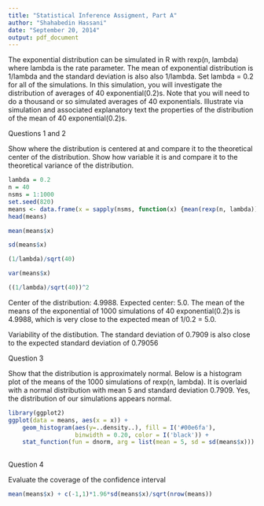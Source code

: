 ```yaml
---
title: "Statistical Inference Assigment, Part A"
author: "Shahabedin Hassani"
date: "September 20, 2014"
output: pdf_document
---
```


The exponential distribution can be simulated in R with rexp(n, lambda) where lambda is the rate parameter. The mean of exponential distribution is 1/lambda and the standard deviation is also also 1/lambda. Set lambda = 0.2 for all of the simulations. In this simulation, you will investigate the distribution of averages of 40 exponential(0.2)s. Note that you will need to do a thousand or so simulated averages of 40 exponentials.
Illustrate via simulation and associated explanatory text the properties of the distribution of the mean of 40 exponential(0.2)s. 

##################### Questions 1 and 2
Show where the distribution is centered at and compare it to the theoretical center of the distribution.
Show how variable it is and compare it to the theoretical variance of the distribution.
```r
lambda = 0.2
n = 40
nsms = 1:1000
set.seed(820)
means <- data.frame(x = sapply(nsms, function(x) {mean(rexp(n, lambda))}))
head(means)
```

```r
mean(means$x)
```
```r
sd(means$x)
```
```r
(1/lambda)/sqrt(40)
```
```r
var(means$x)
```
```r
((1/lambda)/sqrt(40))^2
```
Center of the distribution: 4.9988. Expected center: 5.0. The mean of the means of the exponential of 1000 simulations of 40 exponential(0.2)s is 4.9988, which is very close to the expected mean of 1/0.2 = 5.0.

Variability of the distibution. The standard deviation of 0.7909 is also close to the expected standard deviation of 0.79056

########## Question 3
Show that the distribution is approximately normal.
Below is a histogram plot of the means of the 1000 simulations of rexp(n, lambda). It is overlaid with a normal distribution with mean 5 and standard deviation 0.7909. Yes, the distribution of our simulations appears normal.

```r
library(ggplot2)
ggplot(data = means, aes(x = x)) + 
    geom_histogram(aes(y=..density..), fill = I('#00e6fa'), 
                   binwidth = 0.20, color = I('black')) +
    stat_function(fun = dnorm, arg = list(mean = 5, sd = sd(means$x)))
     
```

################## Question 4
Evaluate the coverage of the confidence interval
```r
mean(means$x) + c(-1,1)*1.96*sd(means$x)/sqrt(nrow(means))
```


